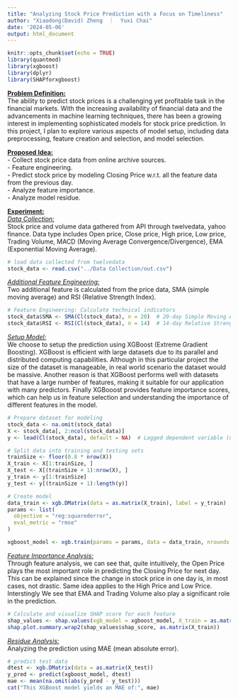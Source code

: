 ```yaml
---
title: "Analyzing Stock Price Prediction with a Focus on Timeliness"
author: "Xiaodong(David) Zheng  ｜  Yuxi Chai"
date: '2024-05-06'
output: html_document
---
```


```r
knitr::opts_chunk$set(echo = TRUE)
library(quantmod)
library(xgboost)
library(dplyr)
library(SHAPforxgboost)
```
<u>**Problem Definition:**</u>\
The ability to predict stock prices is a challenging yet profitable task in the financial markets. With the increasing availability of financial data and the advancements in machine learning techniques, there has been a growing interest in implementing sophisticated models for stock price prediction. In this project, I plan to explore various aspects of model setup, including data preprocessing, feature creation and selection, and model selection.\

<u>**Proposed Idea:**</u>\
- Collect stock price data from online archive sources.\
- Feature engineering.\
- Predict stock price by modeling Closing Price w.r.t. all the feature data from the previous day.\
- Analyze feature importance.\
- Analyze model residue.\

<u>**Experiment:**</u>\
<u>*Data Collection:*</u>\
Stock price and volume data gathered from API through twelvedata, yahoo finance. Data type includes Open price, Close price, High price, Low price, Trading Volume, MACD (Moving Average Convergence/Divergence), EMA (Exponential Moving Average).\
```r
# load data collected from twelvedata
stock_data <- read.csv("../Data Collection/out.csv")
```

<u>*Additional Feature Engineering:*</u>\
Two additional feature is calculated from the price data, SMA (simple moving average) and RSI (Relative Strength Index).\
```r
# Feature Engineering: Calculate technical indicators
stock_data$SMA <- SMA(Cl(stock_data), n = 20)  # 20-day Simple Moving Average
stock_data$RSI <- RSI(Cl(stock_data), n = 14)  # 14-day Relative Strength Index
```

<u>*Setup Model:*</u>\
We choose to setup the prediction using XGBoost (Extreme Gradient Boosting). XGBoost is efficient with large datasets due to its parallel and distributed computing capabilities. Although in this particular project the size of the dataset is manageable, in real world scenario the dataset would be massive. Another reason is that XGBoost performs well with datasets that have a large number of features, making it suitable for our application with many predictors. Finally XGBooost provides feature importance scores, which can help us in feature selection and understanding the importance of different features in the model.
```r
# Prepare dataset for modeling
stock_data <- na.omit(stock_data)
X <- stock_data[, 2:ncol(stock_data)]
y <- lead(Cl(stock_data), default = NA)  # Lagged dependent variable (next day's closing price)

# Split data into training and testing sets
trainSize <- floor(0.8 * nrow(X))
X_train <- X[1:trainSize, ]
X_test <- X[(trainSize + 1):nrow(X), ]
y_train <- y[1:trainSize]
y_test <- y[(trainSize + 1):length(y)]

# Create model
data_train <- xgb.DMatrix(data = as.matrix(X_train), label = y_train)
params <- list(
  objective = "reg:squarederror",
  eval_metric = "rmse"
)

xgboost_model <- xgb.train(params = params, data = data_train, nrounds = 100)
```

<u>*Feature Importance Analysis:*</u>\
Through feature analysis, we can see that, quite intuitively, the Open Price plays the most important role in predicting the Closing Price for next day. This can be explained since the change in stock price in one day is, in most cases, not drastic. Same idea applies to the High Price and Low Price. Interstingly We see that EMA and Trading Volume also play a significant role in the prediction.
```r
# Calculate and visualize SHAP score for each feature
shap_values <- shap.values(xgb_model = xgboost_model, X_train = as.matrix(X_train))
shap.plot.summary.wrap2(shap_values$shap_score, as.matrix(X_train))
```

<u>*Residue Analysis:*</u>\
Analyzing the prediction using MAE (mean absolute error).
```r
# predict test data
dtest <- xgb.DMatrix(data = as.matrix(X_test))
y_pred <- predict(xgboost_model, dtest)
mae <- mean(na.omit(abs(y_pred - y_test)))
cat("This XGBoost model yields an MAE of:", mae)
```